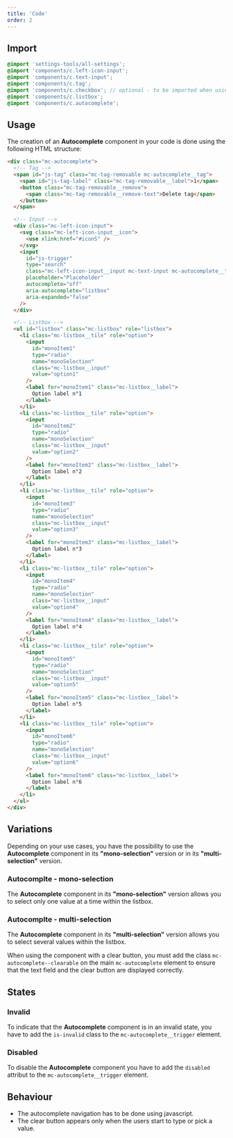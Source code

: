 ```yaml
---
title: 'Code'
order: 2
---
```


## Import

```scss
@import 'settings-tools/all-settings';
@import 'components/c.left-icon-input';
@import 'components/c.text-input';
@import 'components/c.tag';
@import 'components/c.checkbox'; // optional - to be imported when using the multiselection version
@import 'components/c.listbox';
@import 'components/c.autocomplete';
```

## Usage

The creation of an **Autocomplete** component in your code is done using the following HTML structure:

```html
<div class="mc-autocomplete">
  <!-- Tag -->
  <span id="js-tag" class="mc-tag-removable mc-autocomplete__tag">
    <span id="js-tag-label" class="mc-tag-removable__label">1</span>
    <button class="mc-tag-removable__remove">
      <span class="mc-tag-removable__remove-text">Delete tag</span>
    </button>
  </span>

  <!-- Input -->
  <div class="mc-left-icon-input">
    <svg class="mc-left-icon-input__icon">
      <use xlink:href="#iconS" />
    </svg>
    <input
      id="js-trigger"
      type="search"
      class="mc-left-icon-input__input mc-text-input mc-autocomplete__trigger"
      placeholder="Placeholder"
      autocomplete="off"
      aria-autocomplete="listbox"
      aria-expanded="false"
    />
  </div>

  <!-- Listbox -->
  <ul id="listbox" class="mc-listbox" role="listbox">
    <li class="mc-listbox__tile" role="option">
      <input
        id="monoItem1"
        type="radio"
        name="monoSelection"
        class="mc-listbox__input"
        value="option1"
      />
      <label for="monoItem1" class="mc-listbox__label">
        Option label n°1
      </label>
    </li>
    <li class="mc-listbox__tile" role="option">
      <input
        id="monoItem2"
        type="radio"
        name="monoSelection"
        class="mc-listbox__input"
        value="option2"
      />
      <label for="monoItem2" class="mc-listbox__label">
        Option label n°2
      </label>
    </li>
    <li class="mc-listbox__tile" role="option">
      <input
        id="monoItem3"
        type="radio"
        name="monoSelection"
        class="mc-listbox__input"
        value="option3"
      />
      <label for="monoItem3" class="mc-listbox__label">
        Option label n°3
      </label>
    </li>
    <li class="mc-listbox__tile" role="option">
      <input
        id="monoItem4"
        type="radio"
        name="monoSelection"
        class="mc-listbox__input"
        value="option4"
      />
      <label for="monoItem4" class="mc-listbox__label">
        Option label n°4
      </label>
    </li>
    <li class="mc-listbox__tile" role="option">
      <input
        id="monoItem5"
        type="radio"
        name="monoSelection"
        class="mc-listbox__input"
        value="option5"
      />
      <label for="monoItem5" class="mc-listbox__label">
        Option label n°5
      </label>
    </li>
    <li class="mc-listbox__tile" role="option">
      <input
        id="monoItem6"
        type="radio"
        name="monoSelection"
        class="mc-listbox__input"
        value="option6"
      />
      <label for="monoItem6" class="mc-listbox__label">
        Option label n°6
      </label>
    </li>
  </ul>
</div>
```

## Variations

Depending on your use cases, you have the possibility to use the **Autocomplete** component in its **"mono-selection"** version or in its **"multi-selection"** version.

### Autocomplte - mono-selection

The **Autocomplete** component in its **"mono-selection"** version allows you to select only one value at a time within the listbox.

<Story id="form-autocomplete--default" height="360" />

### Autocomplte - multi-selection

The **Autocomplete** component in its **"multi-selection"** version allows you to select several values within the listbox.

<Story id="form-autocomplete--multi-select" height="360" />

<Highlight>

When using the component with a clear button, you must add the class `mc-autocomplete--clearable` on the main `mc-autocomplete` element to ensure that the text field and the clear button are displayed correctly.

</Highlight>

## States

### Invalid

To indicate that the **Autocomplete** component is in an invalid state, you have to add the `is-invalid` class to the `mc-autocomplete__trigger` element.

<Story id="form-autocomplete--state-invalid" height="360" />

### Disabled

To disable the **Autocomplete** component you have to add the `disabled` attribut to the `mc-autocomplete__trigger` element.

<Story id="form-autocomplete--state-disabled" height="360" />

## Behaviour

<Highlight theme="warning">

- The autocomplete navigation has to be done using javascript.
- The clear button appears only when the users start to type or pick a value.

</Highlight>
